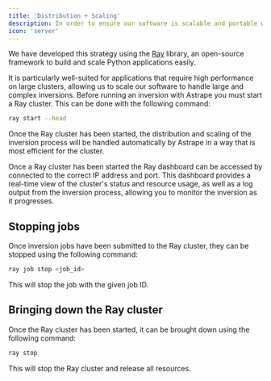 ```yaml
---
title: 'Distribution + Scaling'
description: In order to ensure our software is scalable and portable we have developed an advanced distribution and scaling strategy.
icon: 'server'
---
```


We have developed this strategy using the [Ray](https://docs.ray.io/en/latest/index.html) library, an open-source framework to build and scale Python applications easily.

It is particularly well-suited for applications that require high performance on large clusters, allowing us to scale our software to handle large and complex inversions. Before running an inversion with Astrape you must start a Ray cluster. This can be done with the following command:

```bash
ray start --head
```

Once the Ray cluster has been started, the distribution and scaling of the inversion process will be handled automatically by Astrape in a way that is most efficient for the cluster.

<Tip>
Once a Ray cluster has been started the Ray dashboard can be accessed by connected to the correct IP address and port.
This dashboard provides a real-time view of the cluster's status and resource usage, as well as a log output from the inversion process, allowing you to monitor the inversion as it progresses.
</Tip>

## Stopping jobs

Once inversion jobs have been submitted to the Ray cluster, they can be stopped using the following command:

```bash
ray job stop <job_id>
```

This will stop the job with the given job ID.

## Bringing down the Ray cluster

Once the Ray cluster has been started, it can be brought down using the following command:

```bash
ray stop
```

This will stop the Ray cluster and release all resources.
